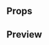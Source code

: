 
<Meta title="Atoms|Overlay" component={Overlay} />

## Props

<Props of={Overlay} />

## Preview

<Preview>
  <Story name="Overlay">
    <Overlay
      zIndex={number('z-index', 1)}
      overlayOpacity={number('Overlay opacity', 0.7)}
    >
    <Icon size="XL" type="guarantee" />
    </Overlay>
  </Story>
</Preview>
